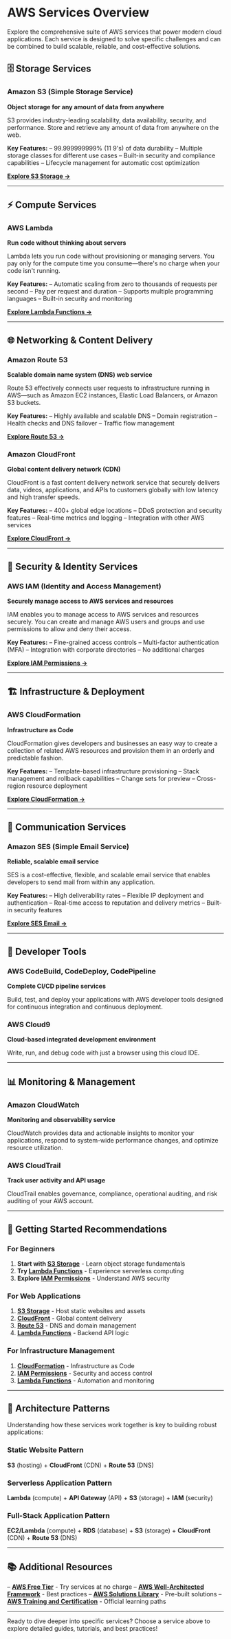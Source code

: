 # AWS Services Overview

Explore the comprehensive suite of AWS services that power modern cloud applications. Each service is designed to solve specific challenges and can be combined to build scalable, reliable, and cost-effective solutions.

## 🗄️ Storage Services

### Amazon S3 (Simple Storage Service)
**Object storage for any amount of data from anywhere**

S3 provides industry-leading scalability, data availability, security, and performance. Store and retrieve any amount of data from anywhere on the web.

**Key Features:**
– 99.999999999% (11 9's) of data durability
– Multiple storage classes for different use cases
– Built-in security and compliance capabilities
– Lifecycle management for automatic cost optimization

**[Explore S3 Storage →](./s3-storage)**

---

## ⚡ Compute Services

### AWS Lambda
**Run code without thinking about servers**

Lambda lets you run code without provisioning or managing servers. You pay only for the compute time you consume—there's no charge when your code isn't running.

**Key Features:**
– Automatic scaling from zero to thousands of requests per second
– Pay per request and duration
– Supports multiple programming languages
– Built-in security and monitoring

**[Explore Lambda Functions →](./lambda-functions)**

---

## 🌐 Networking & Content Delivery

### Amazon Route 53
**Scalable domain name system (DNS) web service**

Route 53 effectively connects user requests to infrastructure running in AWS—such as Amazon EC2 instances, Elastic Load Balancers, or Amazon S3 buckets.

**Key Features:**
– Highly available and scalable DNS
– Domain registration
– Health checks and DNS failover
– Traffic flow management

**[Explore Route 53 →](./route-53)**

### Amazon CloudFront
**Global content delivery network (CDN)**

CloudFront is a fast content delivery network service that securely delivers data, videos, applications, and APIs to customers globally with low latency and high transfer speeds.

**Key Features:**
– 400+ global edge locations
– DDoS protection and security features
– Real-time metrics and logging
– Integration with other AWS services

**[Explore CloudFront →](./cloudfront)**

---

## 🔐 Security & Identity Services

### AWS IAM (Identity and Access Management)
**Securely manage access to AWS services and resources**

IAM enables you to manage access to AWS services and resources securely. You can create and manage AWS users and groups and use permissions to allow and deny their access.

**Key Features:**
– Fine-grained access controls
– Multi-factor authentication (MFA)
– Integration with corporate directories
– No additional charges

**[Explore IAM Permissions →](./iam-permissions)**

---

## 🏗️ Infrastructure & Deployment

### AWS CloudFormation
**Infrastructure as Code**

CloudFormation gives developers and businesses an easy way to create a collection of related AWS resources and provision them in an orderly and predictable fashion.

**Key Features:**
– Template-based infrastructure provisioning
– Stack management and rollback capabilities
– Change sets for preview
– Cross-region resource deployment

**[Explore CloudFormation →](./cloudformation)**

---

## 📧 Communication Services

### Amazon SES (Simple Email Service)
**Reliable, scalable email service**

SES is a cost-effective, flexible, and scalable email service that enables developers to send mail from within any application.

**Key Features:**
– High deliverability rates
– Flexible IP deployment and authentication
– Real-time access to reputation and delivery metrics
– Built-in security features

**[Explore SES Email →](./ses-email)**

---

## 🔧 Developer Tools

### AWS CodeBuild, CodeDeploy, CodePipeline
**Complete CI/CD pipeline services**

Build, test, and deploy your applications with AWS developer tools designed for continuous integration and continuous deployment.

### AWS Cloud9
**Cloud-based integrated development environment**

Write, run, and debug code with just a browser using this cloud IDE.

---

## 📊 Monitoring & Management

### Amazon CloudWatch
**Monitoring and observability service**

CloudWatch provides data and actionable insights to monitor your applications, respond to system-wide performance changes, and optimize resource utilization.

### AWS CloudTrail
**Track user activity and API usage**

CloudTrail enables governance, compliance, operational auditing, and risk auditing of your AWS account.

---

## 🚀 Getting Started Recommendations

### For Beginners
1. **Start with [S3 Storage](./s3-storage)** - Learn object storage fundamentals
2. **Try [Lambda Functions](./lambda-functions)** - Experience serverless computing
3. **Explore [IAM Permissions](./iam-permissions)** - Understand AWS security

### For Web Applications
1. **[S3 Storage](./s3-storage)** - Host static websites and assets
2. **[CloudFront](./cloudfront)** - Global content delivery
3. **[Route 53](./route-53)** - DNS and domain management
4. **[Lambda Functions](./lambda-functions)** - Backend API logic

### For Infrastructure Management
1. **[CloudFormation](./cloudformation)** - Infrastructure as Code
2. **[IAM Permissions](./iam-permissions)** - Security and access control
3. **[Lambda Functions](./lambda-functions)** - Automation and monitoring

---

## 🎯 Architecture Patterns

Understanding how these services work together is key to building robust applications:

### Static Website Pattern
**S3** (hosting) + **CloudFront** (CDN) + **Route 53** (DNS)

### Serverless Application Pattern  
**Lambda** (compute) + **API Gateway** (API) + **S3** (storage) + **IAM** (security)

### Full-Stack Application Pattern
**EC2/Lambda** (compute) + **RDS** (database) + **S3** (storage) + **CloudFront** (CDN) + **Route 53** (DNS)

---

## 📚 Additional Resources

– **[AWS Free Tier](https://aws.amazon.com/free/)** - Try services at no charge
– **[AWS Well-Architected Framework](https://aws.amazon.com/architecture/well-architected/)** - Best practices
– **[AWS Solutions Library](https://aws.amazon.com/solutions/)** - Pre-built solutions
– **[AWS Training and Certification](https://aws.amazon.com/training/)** - Official learning paths

---

Ready to dive deeper into specific services? Choose a service above to explore detailed guides, tutorials, and best practices!